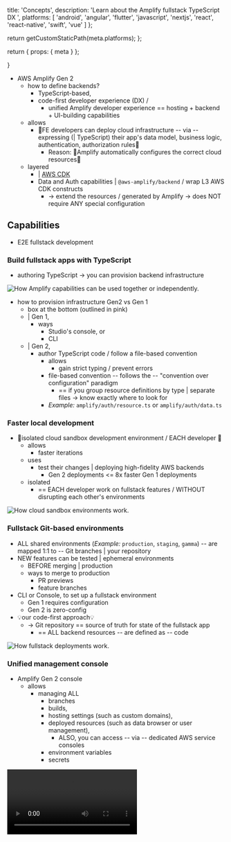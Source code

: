 
  title: 'Concepts',
  description:
    'Learn about the Amplify fullstack TypeScript DX ',
  platforms: [
    'android',
    'angular',
    'flutter',
    'javascript',
    'nextjs',
    'react',
    'react-native',
    'swift',
    'vue'
  ]
};

  return getCustomStaticPath(meta.platforms);
};

  return {
    props: {
      meta
    }
  };

}

* AWS Amplify Gen 2
  * how to define backends?
    * TypeScript-based,
    * code-first developer experience (DX) /
      * unified Amplify developer experience == hosting + backend + UI-building capabilities
  * allows
    * 👀FE developers can deploy cloud infrastructure -- via -- expressing (| TypeScript) their app's data model, business logic, authentication, authorization rules👀
      * Reason: 🧠Amplify automatically configures the correct cloud resources🧠
  * layered
    * | [AWS CDK](https://docs.aws.amazon.com/cdk/api/v2/)
    * Data and Auth capabilities | `@aws-amplify/backend` / wrap L3 AWS CDK constructs
      * -> extend the resources / generated by Amplify -> does NOT require ANY special configuration

## Capabilities

* E2E fullstack development

### Build fullstack apps with TypeScript

* authoring TypeScript -> you can provision backend infrastructure

![How Amplify capabilities can be used together or independently.](/images/gen2/how-amplify-works/amplify-flow.png)
* how to provision infrastructure Gen2 vs Gen 1
  * box at the bottom (outlined in pink)
  * | Gen 1,
    * ways
      * Studio's console, or
      * CLI
  * | Gen 2,
    * author TypeScript code / follow a file-based convention
      * allows
        * gain strict typing / prevent errors
      * file-based convention -- follows the -- "convention over configuration" paradigm
        * == if you group resource definitions by type | separate files -> know exactly where to look for
      * _Example:_ `amplify/auth/resource.ts` or `amplify/auth/data.ts`

### Faster local development

* 👀isolated cloud sandbox development environment / EACH developer 👀
  * allows
    * faster iterations
  * uses
    * test their changes | deploying high-fidelity AWS backends
      * Gen 2 deployments <= 8x faster Gen 1 deployments
  * isolated
    * == EACH developer work on fullstack features / WITHOUT disrupting each other's environments

![How cloud sandbox environments work.](/images/gen2/how-amplify-works/sandbox.png)

### Fullstack Git-based environments

* ALL shared environments (_Example:_ `production`, `staging`, `gamma`) -- are mapped 1:1 to -- Git branches | your repository
* NEW features can be tested | ephemeral environments
  * BEFORE merging | production
  * ways to merge to production
    * PR previews
    * feature branches
* CLI or Console, to set up a fullstack environment
  * Gen 1 requires configuration
  * Gen 2 is zero-config
* 💡our code-first approach💡
  * -> Git repository == source of truth for state of the fullstack app
    * == ALL backend resources -- are defined as -- code

![How fullstack deployments work.](/images/gen2/how-amplify-works/fullstack.png)

### Unified management console

* Amplify Gen 2 console
  * allows
    * managing ALL
      * branches
      * builds,
      * hosting settings (such as custom domains),
      * deployed resources (such as data browser or user management),
        * ALSO, you can access -- via -- dedicated AWS service consoles
      * environment variables
      * secrets

<Video src="/images/gen2/how-amplify-works/console.mp4" description="Video - Amplify Gen 2 Console" />

## Build an app

### Data

* `@aws-amplify/backend` library
  * == TypeScript-first `Data` library /
    * allows
      * setting up
        * FULLY typed real-time APIs (-- powered by -- AWS AppSync GraphQL APIs)
        * NoSQL databases (-- powered by -- Amazon DynamoDB tables)
* Once you generate an Amplify backend -> you will have an `amplify/data/resource.ts` /
  * contain your app's data schema
* `defineData` function
  * schema -- is turned into a -- FULLY functioning data backend / ALL the boilerplate handled automatically
* schema-based approach
  * 👀evolution of the Gen 1's Amplify GraphQL API 👀
  * allows
    * dot completion,
    * IntelliSense,
    * type validation
  * _Example:_ data model for a chat app

    ```ts
    const schema = a.schema({
      Chat: a.model({
        name: a.string(),
        message: a.hasMany('Message', 'chatId'),
      }),
      Message: a.model({
        text: a.string(),
        chat: a.belongsTo('Chat', 'chatId'),
        chatId: a.id()
      }),
    });
    ```

* automatic generation of your types / NO explicit codegen step
  * codegen step required | Gen 1
  * `generateClient` function
    * provides a typed client instance
    * making it easy to integrate CRUD operations for your models | your application code
    * _Example:_

      ```ts
      // generate your data client using the Schema from your backend
      const client = generateClient<Schema>();

      // list all messages
      const { data } = await client.models.Message.list();

      // create a new message
      const { errors, data: newMessage } = await client.models.Message.create({
        text: 'My message text'
      });
      ```

### Auth

* Auth works == data works
* `amplify/auth/resource.ts`
  * configure the authentication settings -- for -- your app
  * _Example:_ change the verification email's subject line

```ts title="amplify/auth/resource.ts"
export const auth = defineAuth({
  loginWith: {
    email: {
      verificationEmailSubject: 'Welcome 👋 Verify your email!'
    }
  }
});
```

* ways to customize your authentication flow
  * customized sign-in and registration flows,
  * MFA,
  * TP social providers
* if you add auth | your app -> Amplify deploys an Amazon Cognito instance | your AWS account
  * uses
    * if you want to add user flows -> use the Amplify
      * `Authenticator` component or
      * client libraries
    * _Example:_

      ```ts
      import { withAuthenticator } from '@aws-amplify/ui-react';

      function App({ signOut, user }) {
        return (
          <>
            <h1>Hello {user.username}</h1>
            <button onClick={signOut}>Sign out</button>
          </>
        );
      }

      export default withAuthenticator(App);
      ```

### UI building

* quickly build web app user interfaces -- via --
  * UI component library,
  * Figma-to-code generation,
  * CRUD form-generation capabilities
* see [here](https://ui.docs.amplify.aws/react/components)

![Screenshot showing Figma to Code](/images/gen2/how-amplify-works/ui.jpg)

## Connecting to AWS beyond Amplify

### Add any AWS resource

* _Example:_ adds Amazon Location Services -- via --
  * create it -- via -- AWS CDK

    ```ts
    import { CfnOutput, Stack, StackProps } from 'aws-cdk-lib';
    import * as locations from 'aws-cdk-lib/aws-location';
    import { Construct } from 'constructs';

    export class LocationMapStack extends Stack {
      constructor(scope: Construct, id: string, props?: StackProps) {
        super(scope, id, props);

        // Create the map resource
        const map = new locations.CfnMap(this, 'LocationMap', {
          configuration: {
            style: 'VectorEsriStreets' // map style
          },
          description: 'My Location Map',
          mapName: 'MyMap'
        });

        new CfnOutput(this, 'mapArn', {
          value: map.attrArn,
          exportName: 'mapArn'
        });
      }
    }
    ```

  * include | `amplify/custom/maps/resource.ts`
    * Reason: 🧠 -> included | `amplify/backend.ts` 🧠

      ```ts
      import { Backend } from '@aws-amplify/backend';
      import { auth } from './auth/resource';
      import { data } from './data/resource';
      import { LocationMapStack } from './locationMapStack/resource';

      const backend = new Backend({
        auth,
        data
      });

      new LocationMapStack(
        backend.getStack('LocationMapStack'),
        'myLocationResource',
        {}
      );
      ```

### Connect to existing resources

* _Example1:_ Amplify's pre-built authentication UI components / -- relies on -- existing Amazon Cognito user pool
* _Example2:_ display images & files | your app / -- from an -- existing Amazon S3 bucket
  * -> integrate with Amplify Storage

## Next steps

* see [quickstart tutorial](/[platform]/start/quickstart/)
